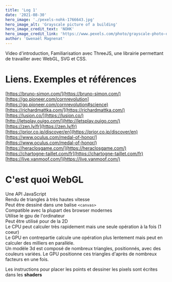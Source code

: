 ```yaml
---
title: 'Log 1'
date: '2021-08-30'
hero_image: './pexels-nohk-1766643.jpg'
hero_image_alt: 'Grayscale picture of a building'
hero_image_credit_text: 'NOHK'
hero_image_credit_link: 'https://www.pexels.com/photo/grayscale-photo-of-building-1766643/'
author: 'Gwenaël Magnenat'
---
```


Video d'introduction, Familiarisation avec ThreeJS, une librairie permettant de travailler avec WebGL, SVG et CSS.

# Liens. Exemples et références

[https://bruno-simon.com/](https://bruno-simon.com/)  
[https://go.pioneer.com/cornrevolution](https://go.pioneer.com/cornrevolution#science)  
[https://richardmattka.com/](https://richardmattka.com/)  
[https://lusion.co/](https://lusion.co/)  
[http://letsplay.ouigo.com/](http://letsplay.ouigo.com/)  
[https://zen.ly/fr](https://zen.ly/fr)  
[https://prior.co.jp/discover/en](https://prior.co.jp/discover/en)  
[https://www.oculus.com/medal-of-honor/](https://www.oculus.com/medal-of-honor/)  
[https://heraclosgame.com/](https://heraclosgame.com/)  
[https://chartogne-taillet.com/fr](https://chartogne-taillet.com/fr)  
[https://live.vanmoof.com/](https://live.vanmoof.com/)

# C'est quoi WebGL

Une API JavaScript  
Rendu de triangles à très hautes vitesse  
Peut être dessiné dans une balise `<canvas>`  
Compatible avec la plupart des browser modernes  
Utilise le gpu de l'ordinateur  
Peut être utilisé pour de la 2D  
Le CPU peut calculer très rapidement mais une seule opération à la fois (1 coeur)  
Le GPU en contrepartie calcule une opération plus lentement mais peut en calculer des milliers en parallèle.  
Un modèle 3d est composé de nombreux triangles, positionnés, avec des couleurs variées. Le GPU positionne ces triangles d'après de nombreux facteurs en une fois.

Les instructions pour placer les points et dessiner les pixels sont écrites dans les **shaders**

